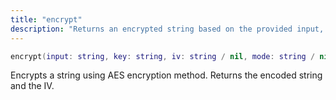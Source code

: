 ```yaml
---
title: "encrypt"
description: "Returns an encrypted string based on the provided input, key and the IV."
---
```


```lua
encrypt(input: string, key: string, iv: string / nil, mode: string / nil): string, string
```
Encrypts a string using AES encryption method. Returns the encoded string and the IV.
